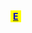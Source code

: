 '''[[英格贝特（Englebert）|<span style="padding:1px 4px; color:#0000C0; background-color:#ffff00;">E</span>]]'''
<noinclude>
[[Category:輪胎製造商模板|{{PAGENAME}}]]</noinclude>